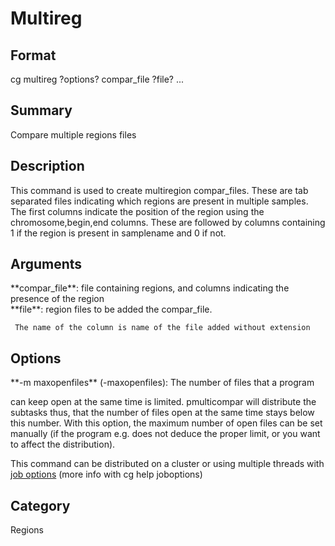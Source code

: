 = Multireg =

== Format ==
cg multireg ?options? compar_file ?file? ...

== Summary ==
Compare multiple regions files

== Description ==
This command is used to create multiregion compar_files.
These are tab separated files indicating which regions
are present in multiple samples. The first columns indicate the
position of the region using the chromosome,begin,end columns. These are
followed by columns containing 1 if the region
is present in samplename and 0 if not.

== Arguments ==
; **compar_file**: file containing regions, and columns indicating the presence of the region
; **file**: region files to be added the compar_file.
  The name of the column is name of the file added without extension

== Options ==
; **-m maxopenfiles** (-maxopenfiles): The number of files that a program
can keep open at the same time is limited. pmulticompar will distribute
the subtasks thus, that the number of files open at the same time stays
below this number. With this option, the maximum number of open files can
be set manually (if the program e.g. does not deduce the proper limit, or
you want to affect the distribution).

This command can be distributed on a cluster or using multiple threads with
[[joboptions|job options]] (more info with cg help joboptions)

== Category ==
Regions
